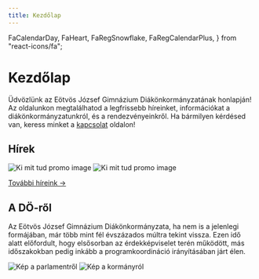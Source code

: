 ```yaml
---
title: Kezdőlap
---
```


  FaCalendarDay,
  FaHeart,
  FaRegSnowflake,
  FaRegCalendarPlus,
} from "react-icons/fa";

# Kezdőlap

Üdvözlünk az Eötvös József Gimnázium Diákönkormányzatának honlapján! Az oldalunkon megtalálhatod a legfrissebb híreinket, információkat a diákönkormányzatunkról, és a rendezvényeinkről. Ha bármilyen kérdésed van, keress minket a [kapcsolat](/contact) oldalon!

## Hírek

<Cards>
  <ShowcaseCard title="KiMitTud?" href="/news/kmt">
    <img
      src="/kmt.png"
      alt="Ki mit tud promo image"
      style={{ aspectRatio: 12 / 7, objectFit: "cover" }}
    ></img>
  </ShowcaseCard>
  <ShowcaseCard
    title="Pulóver rendelés"
    href="https://pullowear.hu/termekkategoria/ejg/"
  >
    <img
      src="/kmt.png"
      alt="Ki mit tud promo image"
      style={{ aspectRatio: 12 / 7, objectFit: "cover" }}
    ></img>
  </ShowcaseCard>
</Cards>

[További híreink →](/news)

## A DÖ-ről

Az Eötvös József Gimnázium Diákönkormányzata, ha nem is a jelenlegi formájában, már több mint fél évszázados múltra tekint vissza. Ezen idő alatt előfordult, hogy elsősorban az érdekképviselet terén működött, más időszakokban pedig inkább a programkoordináció irányításában járt élen.

<Cards>
  <ShowcaseCard title="Tovább olvasom" href="/about">
    <img
      src="/parlament.jpg"
      alt="Kép a parlamentről"
      style={{ aspectRatio: 12 / 6, objectFit: "cover" }}
    ></img>
  </ShowcaseCard>
  <ShowcaseCard title="Kormány és t. tisztségviselők" href="/government">
    <img
      src="/kormany.jpeg"
      alt="Kép a kormányról"
      style={{ aspectRatio: 12 / 6, objectFit: "cover" }}
    ></img>
  </ShowcaseCard>
</Cards>
